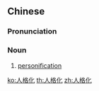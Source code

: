 ==Chinese==
{{zh-forms|type=21}}

===Pronunciation===
{{zh-pron
|m=réngéhuà
|cat=n
}}

===Noun===
{{zh-noun}}

# [[personification]]

[[ko:人格化]]
[[th:人格化]]
[[zh:人格化]]